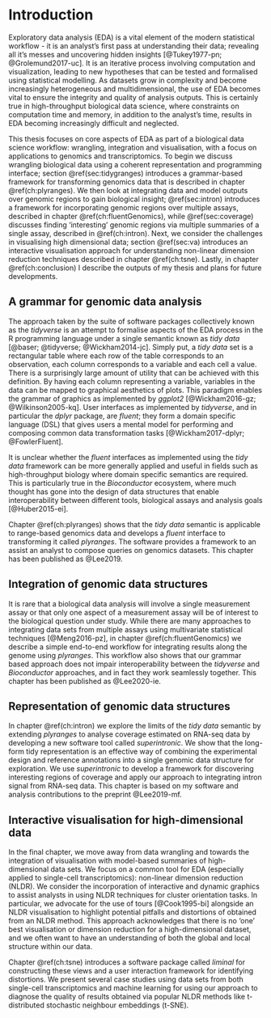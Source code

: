 # Introduction {#ch:intro}

Exploratory data analysis (EDA) is a vital element of the modern 
statistical workflow - it is an analyst’s first pass at 
understanding their data; revealing all it’s messes and 
uncovering hidden insights [@Tukey1977-pn; @Grolemund2017-uc]. 
It is an iterative process involving computation and visualization,
leading to new hypotheses that can be tested and formalised using 
statistical modelling. As datasets grow in complexity and become
increasingly heterogeneous and multidimensional, 
the use of EDA becomes vital to ensure the integrity and quality of analysis 
outputs. This is certainly true in high-throughput biological 
data science, where constraints on computation time and memory, in addition
to the analyst's time, results in EDA becoming increasingly difficult and 
neglected.

This thesis focuses on core aspects of EDA as part of a biological data
science workflow: wrangling, integration and visualisation, with a focus 
on applications to genomics and transcriptomics. To begin we discuss wrangling
biological data using a coherent representation and programming interface; 
section \@ref(sec:tidygranges)
introduces a grammar-based framework for transforming genomics data that is 
described in chapter \@ref(ch:plyranges). We then look at integrating data and 
model outputs over genomic regions to gain biological insight; \@ref(sec:intron) 
introduces a framework for incorporating genomic regions over multiple assays, 
described in chapter \@ref(ch:fluentGenomics), while \@ref(sec:coverage)
discusses finding 'interesting' genomic regions via multiple summaries of a 
single assay, described in \@ref(ch:intron). Next, we consider the challenges in 
visualising  high dimensional data; section \@ref(sec:va) introduces an 
interactive visualisation approach for understanding non-linear dimension 
reduction  techniques described in chapter \@ref(ch:tsne). Lastly, in chapter 
\@ref(ch:conclusion) I describe the outputs of my thesis and plans for future 
developments. 

## A grammar for genomic data analysis {#sec:tidygranges}

The approach taken by the suite of software packages collectively known as the 
*tidyverse*  is an attempt to formalise aspects of the EDA process in the R
programming language under a single semantic known as *tidy data* 
[@baser; @tidyverse; @Wickham2014-jc]. Simply put, a *tidy data* set is a 
rectangular table where each row of the table corresponds to an observation, 
each column corresponds to a variable and each cell a value. There is a 
surprisingly large amount of utility that can be achieved with this definition. 
By having each column representing a variable, variables in the data can be 
mapped to graphical aesthetics of plots. This paradigm enables the grammar of graphics as implemented by *ggplot2* [@Wickham2016-gz; @Wilkinson2005-kq]. User interfaces as implemented by *tidyverse*, and in particular the *dplyr* package, are *fluent*;  they form a domain specific language (DSL) that gives users a mental model for performing and composing common data transformation tasks 
[@Wickham2017-dplyr; @FowlerFluent].

It is unclear whether the *fluent* interfaces as implemented using the
*tidy data* framework can be more generally applied and useful
in fields such as high-throughput biology where domain specific semantics are 
required. This is particularly true in the *Bioconductor* ecosystem, where much 
thought has gone into the design of data structures that enable interoperability
between different tools, biological assays and analysis goals [@Huber2015-ei].

Chapter \@ref(ch:plyranges) shows that the *tidy data* semantic is applicable
to range-based genomics data and develops a *fluent* interface to transforming
it called *plyranges*. The software provides a framework to an assist
an analyst to compose queries on genomics datasets. This chapter has been 
published as @Lee2019.

## Integration of genomic data structures {#sec:integrate}

It is rare that a biological data analysis will involve
a single measurement assay or that only one aspect of a measurement assay
will be of interest to the biological question under study. While there are 
many approaches to integrating data sets from multiple assays using multivariate
statistical techniques [@Meng2016-pz], in chapter \@ref(ch:fluentGenomics)
we describe a simple end-to-end workflow for integrating 
results along the genome using *plyranges*. This workflow also shows that
our grammar based approach does not impair interoperability between
the *tidyverse* and *Bioconductor* approaches, and in fact they work seamlessly
together. This chapter has been published as @Lee2020-ie. 

## Representation of genomic data structures{#sec:coverage}

In chapter \@ref(ch:intron) we explore the limits of the *tidy data*
semantic by extending *plyranges* to analyse coverage estimated on RNA-seq
data by developing a new software tool called *superintronic*. We show that the
long-form tidy representation is an effective way of combining the experimental
design and reference annotations into a single genomic data structure for
exploration. We use *superintronic* to develop a framework for discovering
interesting regions of coverage and apply our approach to integrating intron
signal from RNA-seq data. This chapter is based on my software and analysis
contributions to the preprint @Lee2019-mf. 

## Interactive visualisation for high-dimensional data {#sec:va}

In the final chapter, we move away from data wrangling and towards the 
integration of visualisation with model-based summaries of high-dimensional
data sets. We focus on a common tool for EDA (especially applied to single-cell
transcriptomics): non-linear dimension reduction (NLDR). We consider the incorporation of 
interactive and dynamic graphics to assist analysts in using NLDR techniques
for cluster orientation tasks. In particular, we advocate for the use of tours
[@Cook1995-bi] alongside an NLDR visualisation to highlight potential pitfalls 
and distortions of obtained from an NLDR method. This approach acknowledges that
there is no 'one' best visualisation or dimension reduction for a 
high-dimensional dataset, and we often want to have an understanding of both the global and local structure within our data.

Chapter \@ref(ch:tsne) introduces a software package called *liminal* for 
constructing these views and a user interaction framework for identifying 
distortions. We present several case studies using data sets from both 
single-cell transcriptomics and  machine learning  for using our approach to diagnose the quality of  results obtained via popular NLDR methods
like t-distributed stochastic neighbour embeddings (t-SNE).
